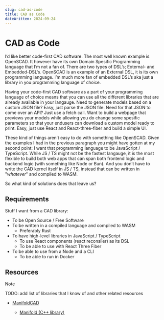 ```yaml
---
slug: cad-as-code
title: CAD as Code
dateWritten: 2024-09-24
---
```


# CAD as Code

I’d like better code-first CAD software. The most well known example is OpenSCAD.
It however have its own Domain Spesific Programming language that I’m not a fan of.
There are two types of DSL’s; External- and Embedded-DSL’s.
OpenSCAD is an example of an External DSL, it is its own programming language.
I’m much more fan of embedded DSL’s aka just a library in you programming language of choice.

Having your code-first CAD software as a part of your programming language of choice means that you can use all the different libraries that are already available in your langauge.
Need to generate models based on a custom JSON file? Easy, just parse the JSON file.
Need for that JSON to come over an API? Just use a fetch call.
Want to build a webpage that previews your models while allowing you do change some spesific parameters so that your endusers can download a custom model ready to print.
Easy, just use React and React-three-fiber and build a simple UI.

These kind of things aren’t easy to do with something like OpenSCAD.
Given the examples I had in the previous paragraph you might have gotten at my second point: I want that programming language to be JavaScript / TypeScript.
While JS / TS might not be the fastest langauge, it is the most flexible to build both web apps that can span both frontend logic and backend logic (with something like Node or Bun).
And you don’t have to write the CAD kernel itself in JS / TS, instead that can be written in "_whatever_" and compiled to WASM.

So what kind of solutions does that leave us?

## Requirements

Stuff I want from a CAD library:

- To be Open Source / Free Software
- To be written in a compiled language and compiled to WASM
    - Preferably Rust
- To have high-level libraries in JavaScript / TypeScript
    - To use React components (react reconsiler) as its DSL
    - To be able to use with React Three Fiber
- To be able to use from a Node and a CLI
    - To be able to run in Docker

## Resources

> [!NOTE]
> TODO: add list of libraries that I know of and other related resources

- [ManifoldCAD](https://manifoldcad.org/#Tetrahedron%20Puzzle)

   - [Manifold (C++ library)](https://github.com/elalish/manifold)
